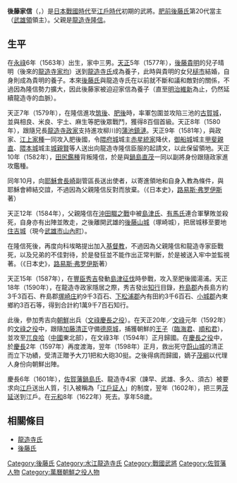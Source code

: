 {{unreferenced|time=2015-11-15T06:11:44+00:00}}
{{日本武士
|名稱= 後藤 家信
|圖片名稱= 
|圖片大小= 
|圖片說明= 
|時代= [[日本戰國時代|日本戰國時代]]－[[江戶時代|江戶時代]]初期
|出生日期= [[永祿|永祿]]6年6月5日（1563年6月25日）
|出生地點= 
|逝世日期= [[元和_(後水尾天皇)|元和]]8年4月2日（1622年5月12日）
|逝世地點= 
|假名= 
|羅馬字= 
|幼名= 鶴仁王丸
|改名= 
|别名= 
|諡号= 
|神号= 
|戒名= 
|洗禮名= 
|墓所= [[佐賀縣|佐賀縣]][[武雄市|武雄市]]的[[淨泰院|淨泰院]]及[[圓應寺|圓應寺]]
|朝廷官位= 
|幕府職位= 
|主君= 
|藩= 
|氏族= [[龍造寺氏|龍造寺氏]]→[[後藤氏|後藤氏]]
|父母= 父：[[龍造寺隆信|龍造寺隆信]]
|養父= [[後藤貴明|後藤貴明]]
|養母= 
|兄弟= 兄：[[龍造寺政家|龍造寺政家]]、[[江上家種|江上家種]]
|姐妹= 妹：[[玉鶴姬|玉鶴姬]]（[[蒲池鎮漣|蒲池鎮漣]]室）
|正室= [[槌市|槌市]]（[[後藤貴明|後藤貴明]]的女兒）
|側室= 
|子= '''[[鍋島茂綱|鍋島茂綱]]'''、[[後藤茂延|茂延]]
|女= 
|養子= 
|養女= 
}}

'''後藤家信'''（{{jpn|j=後藤 家信|kana=ごとう いえのぶ|rm=Gotō Ienobu}}，{{bd|1563年|6月25日|1622年|5月12日|}}）是[[日本戰國時代|日本戰國時代]]至[[江戶時代|江戶時代]]初期的武將。[[後藤氏|肥前後藤氏]]第20代當主（[[武雄領|武雄領]]領主）。父親是[[龍造寺隆信|龍造寺隆信]]。

== 生平 ==
在[[永祿|永祿]]6年（1563年）出生，家中三男。[[天正_(日本)|天正]]5年（1577年），[[後藤貴明|後藤貴明]]的兒子晴明（後來的[[龍造寺家均|龍造寺家均]]）送到[[龍造寺氏|龍造寺氏]]成為養子，此時與貴明的女兒[[槌市|槌市]]結婚，自身則成為貴明的養子。本來[[後藤氏|後藤氏]]與龍造寺氏在以前就不斷和議和敵對的關係，不過因為隆信勢力擴大，因此後藤家被迫迎家信為養子（直至[[明治維新|明治維新]]為止，仍然延續龍造寺的血脈）。

天正7年（1579年），在隆信進攻[[筑後|筑後]]、[[肥後|肥後]]時，率軍包圍並攻陷三池的[[古賀城|古賀城]]，並與相良、米良、宇土、麻生等肥後眾戰鬥，獲得8百個首級。天正8年（1580年），跟隨兄長[[龍造寺政家|龍造寺政家]]支持進攻柳川的[[蒲池鎮漣|蒲池鎮漣]]。天正9年（1581年），與政家、[[江上家種|江上家種]]一同攻入肥後國，令[[隈府城|隈府城]]城主[[赤星統家|赤星統家]]降伏，[[御船城|御船城]]城主[[甲斐親直|甲斐親直]]、[[隈本城|隈本城]]城主[[城親賢|城親賢]]等人送出向龍造寺隆信臣服的起請文，以此保留領地。天正10年（1582年），[[田尻鑑種|田尻鑑種]]背叛隆信，於是與[[鍋島直茂|鍋島直茂]]一同以副將身份跟隨政家進攻鑑種。

同年10月，向[[耶穌會|耶穌會]][[長崎|長崎]]副管區長{{link-en|加斯帕尔·科埃略|Gaspar Coelho}}送出使者，以寄進領地和自身入教為條件，與耶穌會締結交誼，不過因為父親隆信反對而放棄。（《日本史》，[[路易斯·弗罗伊斯|路易斯·弗罗伊斯]]著）

天正12年（1584年），父親隆信在[[沖田畷之戰|沖田畷之戰]]中被[[島津氏|島津氏]]、[[有馬氏|有馬氏]]連合軍擊敗並殺死，自身亦有出陣並敗走，之後離開武雄的[[後藤山城|後藤山城]]（塚崎城），把居城移至要地[[住吉城|住吉城]]（現今[[武雄市|武雄市]][[山內町|山內町]]）。

在隆信死後，再度向科埃略提出加入[[基督教|基督教]]，不過因為父親隆信和龍造寺家臣戰死，以及兄弟的不佳對待，於是發狂並不能作出正常判斷，於是被送入牢中並監視著。（《日本史》，[[路易斯·弗罗伊斯|路易斯·弗罗伊斯]]著）

天正15年（1587年），在[[豐臣秀吉|豐臣秀吉]]發動[[九州征伐|島津征伐]]時參戰，攻入至肥後國湯浦。天正18年（1590年），在龍造寺政家隱居之際，秀吉發出[[知行|知行]]目錄，[[杵島郡|杵島郡]]內長島方約3千3百石、杵島郡[[塚崎庄|塚崎庄]]約9千3百石、[[下松浦郡|下松浦郡]]內有田約3千6百石、[[小城郡|小城郡]]內東鄉約3百石等，得到合計約1萬9千7百石知行。

此後，參加秀吉向[[朝鮮|朝鮮]]出兵（[[文祿慶長之役|文祿慶長之役]]）。在天正20年／[[文祿|文祿]]元年（1592年）的[[文祿之役|文祿之役]]中，跟隨[[加藤清正|加藤清正]]守備[[德原城|德原城]]，捕獲朝鮮的[[王子|王子]]（[[臨海君|臨海君]]、[[順和君|順和君]]），並攻至[[兀良哈|兀良哈]]（[[中國|中國]]東北部），在文祿3年（1594年）正月歸國。在[[慶長之役|慶長之役]]中，於[[慶長|慶長]]2年（1597年）再度渡海，翌年（1598年）正月，救出死守[[蔚山城|蔚山城]]的清正而立下功績，受清正贈予大刀1把和大砲30挺。之後得病而歸國，嫡子[[鍋島茂綱|茂綱]]以代理人身份向朝鮮出陣。

慶長6年（1601年），[[佐賀藩|佐賀藩]][[鍋島氏|鍋島氏]]、龍造寺4家（諫早、武雄、多久、須古）被要求向[[江戶|江戶]]送出人質，引入被稱為「[[江戶証人|江戶証人]]」的制度，翌年（1602年），把三男[[後藤茂延|茂延]]送到江戶。在[[元和_(後水尾天皇)|元和]]8年（1622年）死去。享年58歲。

== 相關條目 ==
*[[龍造寺氏|龍造寺氏]]
*[[後藤氏|後藤氏]]

{{龍造寺氏歷代當主|武雄鍋島家|？－？}}
[[Category:後藤氏|Category:後藤氏]]
[[Category:水江龍造寺氏|Category:水江龍造寺氏]]
[[Category:戰國武將|Category:戰國武將]]
[[Category:佐賀藩人物|Category:佐賀藩人物]]
[[Category:萬曆朝鮮之役人物|Category:萬曆朝鮮之役人物]]
